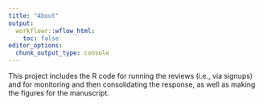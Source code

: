 ```yaml
---
title: "About"
output:
  workflowr::wflow_html:
    toc: false
editor_options:
  chunk_output_type: console
---
```


This project includes the R code for running the reviews (i.e., via signups) and for monitoring and then consolidating the response, as well as making the figures for the manuscript.
